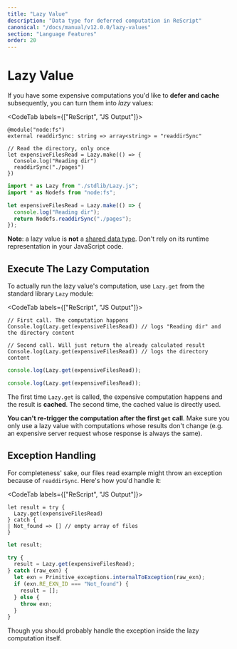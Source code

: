 ```yaml
---
title: "Lazy Value"
description: "Data type for deferred computation in ReScript"
canonical: "/docs/manual/v12.0.0/lazy-values"
section: "Language Features"
order: 20
---
```


# Lazy Value

If you have some expensive computations you'd like to **defer and cache** subsequently, you can turn them into _lazy_ values:

<CodeTab labels={["ReScript", "JS Output"]}>

```res prelude
@module("node:fs")
external readdirSync: string => array<string> = "readdirSync"

// Read the directory, only once
let expensiveFilesRead = Lazy.make(() => {
  Console.log("Reading dir")
  readdirSync("./pages")
})
```

```js
import * as Lazy from "./stdlib/Lazy.js";
import * as Nodefs from "node:fs";

let expensiveFilesRead = Lazy.make(() => {
  console.log("Reading dir");
  return Nodefs.readdirSync("./pages");
});
```

</CodeTab>

**Note**: a lazy value is **not** a [shared data type](shared-data-types.md). Don't rely on its runtime representation in your JavaScript code.

## Execute The Lazy Computation

To actually run the lazy value's computation, use `Lazy.get` from the standard library `Lazy` module:

<CodeTab labels={["ReScript", "JS Output"]}>

```res example
// First call. The computation happens
Console.log(Lazy.get(expensiveFilesRead)) // logs "Reading dir" and the directory content

// Second call. Will just return the already calculated result
Console.log(Lazy.get(expensiveFilesRead)) // logs the directory content
```

```js
console.log(Lazy.get(expensiveFilesRead));

console.log(Lazy.get(expensiveFilesRead));
```

</CodeTab>

The first time `Lazy.get` is called, the expensive computation happens and the result is **cached**. The second time, the cached value is directly used.

**You can't re-trigger the computation after the first `get` call**. Make sure you only use a lazy value with computations whose results don't change (e.g. an expensive server request whose response is always the same).

## Exception Handling

For completeness' sake, our files read example might throw an exception because of `readdirSync`. Here's how you'd handle it:

<CodeTab labels={["ReScript", "JS Output"]}>

```res example
let result = try {
  Lazy.get(expensiveFilesRead)
} catch {
| Not_found => [] // empty array of files
}
```

```js
let result;

try {
  result = Lazy.get(expensiveFilesRead);
} catch (raw_exn) {
  let exn = Primitive_exceptions.internalToException(raw_exn);
  if (exn.RE_EXN_ID === "Not_found") {
    result = [];
  } else {
    throw exn;
  }
}
```

</CodeTab>

Though you should probably handle the exception inside the lazy computation itself.
